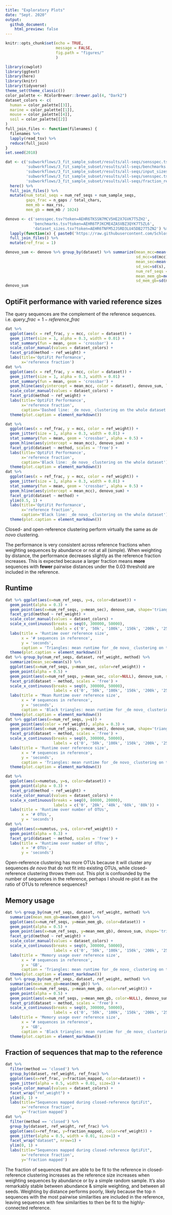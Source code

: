 ```yaml
---
title: "Exploratory Plots"
date: "Sept. 2020"
output: 
  github_document:
    html_preview: false
---
```


```r
knitr::opts_chunk$set(echo = TRUE,
                      message = FALSE,
                      fig.path = "figures/"
                      )
```
```r
library(cowplot)
library(ggtext)
library(here)
library(knitr)
library(tidyverse)
theme_set(theme_classic())
color_palette <- RColorBrewer::brewer.pal(4, "Dark2")
dataset_colors <- c(
  human = color_palette[[3]],
  marine = color_palette[[1]],
  mouse = color_palette[[4]],
  soil = color_palette[[2]]
)
full_join_files <- function(filenames) {
  filenames %>% 
  lapply(read_tsv) %>% 
  reduce(full_join)
}
set.seed(2018)
```
```r
dat <- c('subworkflows/3_fit_sample_subset/results/all-seqs/sensspec.tsv',
         'subworkflows/3_fit_sample_subset/results/all-seqs/benchmarks.tsv',
         'subworkflows/3_fit_sample_subset/results/all-seqs/input_sizes.tsv',
         'subworkflows/3_fit_sample_subset/results/all-seqs/sensspec.tsv',
         'subworkflows/3_fit_sample_subset/results/all-seqs/fraction_reads_mapped.tsv') %>% 
  here() %>% 
  full_join_files() %>% 
  mutate(num_total_seqs = num_ref_seqs + num_sample_seqs,
         gaps_frac = n_gaps / total_chars,
         mem_mb = max_rss,
         mem_gb = mem_mb / 1024)

denovo <- c('sensspec.tsv?token=AEHR6TKSSN7MCV5HE2X7GVK7T5ZH2',
            'benchmarks.tsv?token=AEHR6TPJKCME4ZASVBZ3QYK7T5ZL6',
            'dataset_sizes.tsv?token=AEHR6TNFM52JSRD3LU45DB27T5ZN2') %>% 
  lapply(function(x) { paste0('https://raw.githubusercontent.com/SchlossLab/OptiFitAnalysis/master/subworkflows/1_prep_samples/results/', x)}) %>% 
  full_join_files() %>% 
  mutate(ref_frac = 1)

denovo_sum <- denovo %>% group_by(dataset) %>% summarize(mean_mcc=mean(mcc), 
                                                         sd_mcc=sd(mcc),
                                                         mean_sec=mean(s),
                                                         sd_sec=sd(s),
                                                         num_ref_seqs = mean(num_seqs),
                                                         mean_mem_gb=mean(max_rss/1024),
                                                         sd_mem_gb=sd(max_rss/1024))
denovo_sum
```

## OptiFit performance with varied reference sizes

The query sequences are the complement of the reference sequences. i.e. $query\_frac = 1 - reference\_frac$

```r
dat %>%
  ggplot(aes(x = ref_frac, y = mcc, color = dataset)) +
  geom_jitter(size = 1, alpha = 0.3, width = 0.01) +
  stat_summary(fun = mean, geom = 'crossbar') +
  scale_color_manual(values = dataset_colors) +
  facet_grid(method ~ ref_weight) +
  labs(title='OptiFit Performance',
       x='reference fraction')
dat %>%
  ggplot(aes(x = ref_frac, y = mcc, color = dataset)) +
  geom_jitter(size = 1, alpha = 0.3, width = 0.01) +
  stat_summary(fun = mean, geom = 'crossbar') +
  geom_hline(aes(yintercept = mean_mcc, color = dataset), denovo_sum, linetype='dashed') +
  scale_color_manual(values = dataset_colors) +
  facet_grid(method ~ ref_weight) +
  labs(title='OptiFit Performance',
       x='reference fraction',
       caption='Dashed line: _de novo_ clustering on the whole dataset.') +
  theme(plot.caption = element_markdown())

dat %>%
  ggplot(aes(x = ref_frac, y = mcc, color = ref_weight)) +
  geom_jitter(size = 1, alpha = 0.3, width = 0.01) +
  stat_summary(fun = mean, geom = 'crossbar', alpha = 0.5) +
  geom_hline(aes(yintercept = mean_mcc), denovo_sum) +
  facet_grid(dataset ~ method, scales = 'free') +
  labs(title='OptiFit Performance',
       x='reference fraction',
       caption='Black line: _de novo_ clustering on the whole dataset') +
  theme(plot.caption = element_markdown())
dat %>%
  ggplot(aes(x = ref_frac, y = mcc, color = ref_weight)) +
  geom_jitter(size = 1, alpha = 0.3, width = 0.01) +
  stat_summary(fun = mean, geom = 'crossbar', alpha = 0.5) +
  geom_hline(aes(yintercept = mean_mcc), denovo_sum) +
  facet_grid(dataset ~ method) +
  ylim(0.5, 1) +
  labs(title='OptiFit Performance',
       x='reference fraction',
       caption='Black line: _de novo_ clustering on the whole dataset') +
  theme(plot.caption = element_markdown())
```

Closed- and open-reference clustering perform virtually the same as _de novo_ clustering.

The performance is very consistent across reference fractions when weighting sequences by abundance or not at all (simple).
When weighting by distance, the performance decreases slightly as the reference fraction increases.
This is expected because a larger fraction means **more** sequences with **fewer** 
pairwise distances under the 0.03 threshold are included in the reference.


## Runtime

```r
dat %>% ggplot(aes(x=num_ref_seqs, y=s, color=dataset)) +
  geom_point(alpha = 0.3) +
  geom_point(aes(x=num_ref_seqs, y=mean_sec), denovo_sum, shape='triangle') +
  facet_grid(method ~ ref_weight) +
  scale_color_manual(values = dataset_colors) +
  scale_x_continuous(breaks = seq(0, 300000, 50000),
                     labels = c('0', '50k', '100k', '150k', '200k', '250k', '300k')) +
  labs(title = 'Runtime over reference size',
       x = '# sequences in reference',
       y = 'seconds',
       caption = 'Triangles: mean runtime for _de novo_ clustering on the entire dataset') +
  theme(plot.caption = element_markdown())
dat %>% group_by(num_ref_seqs, dataset, ref_weight, method) %>% 
  summarize(mean_sec=mean(s)) %>% 
  ggplot(aes(x=num_ref_seqs, y=mean_sec, color=ref_weight)) +
  geom_point(alpha = 0.5) +
  geom_point(aes(x=num_ref_seqs, y=mean_sec, color=NULL), denovo_sum, shape='triangle') +
  facet_grid(dataset ~ method, scales = 'free') +
  scale_x_continuous(breaks = seq(0, 300000, 50000),
                     labels = c('0', '50k', '100k', '150k', '200k', '250k', '300k')) +
  labs(title = 'Mean Runtime over reference size',
       x = '# sequences in reference',
       y = 'seconds',
       caption = 'Black triangles: mean runtime for _de novo_ clustering on the entire dataset') +
  theme(plot.caption = element_markdown())
dat %>% ggplot(aes(x=num_ref_seqs, y=s)) +
  geom_point(aes(color = ref_weight), alpha = 0.3) +
  geom_point(aes(x=num_ref_seqs, y=mean_sec), denovo_sum, shape='triangle') +
  facet_grid(dataset ~ method, scales = 'free') +
  scale_x_continuous(breaks = seq(0, 300000, 50000),
                     labels = c('0', '50k', '100k', '150k', '200k', '250k', '300k')) +
  labs(title = 'Runtime over reference size',
       x = '# sequences in reference',
       y = 'seconds',
       caption = 'Triangles: mean runtime for _de novo_ clustering on the entire dataset') +
  theme(plot.caption = element_markdown())
```

```r
dat %>%
  ggplot(aes(x=numotus, y=s, color=dataset)) +
  geom_point(alpha = 0.3) +
  facet_grid(method ~ ref_weight) +
  scale_color_manual(values = dataset_colors) +
  scale_x_continuous(breaks = seq(0, 80000, 20000),
                     labels = c('0', '20k', '40k', '60k', '80k')) +
  labs(title = 'Runtime over number of OTUs',
       x = '# OTUs',
       y = 'seconds')
dat %>%
  ggplot(aes(x=numotus, y=s, color=ref_weight)) +
  geom_point(alpha = 0.3) +
  facet_grid(dataset ~ method, scales = 'free') +
  labs(title = 'Runtime over number of OTUs',
       x = '# OTUs',
       y = 'seconds')
```

Open-reference clustering has more OTUs because it will cluster any sequences 
_de novo_ that do not fit into existing OTUs, 
while closed-reference clustering throws them out.
This plot is confounded by the number of sequences in the reference, 
perhaps I should re-plot it as the ratio of OTUs to reference sequences?

## Memory usage

```r
dat %>% group_by(num_ref_seqs, dataset, ref_weight, method) %>% 
  summarize(mean_mem_gb=mean(mem_gb)) %>% 
  ggplot(aes(x=num_ref_seqs, y=mean_mem_gb, color=dataset)) +
  geom_point(alpha = 0.5) +
  geom_point(aes(x=num_ref_seqs, y=mean_mem_gb), denovo_sum, shape='triangle') +
  facet_grid(method ~ ref_weight) +
  scale_color_manual(values = dataset_colors) +
  scale_x_continuous(breaks = seq(0, 300000, 50000),
                     labels = c('0', '50k', '100k', '150k', '200k', '250k', '300k')) +
  labs(title = 'Memory usage over reference size',
       x = '# sequences in reference',
       y = 'GB',
       caption = 'Triangles: mean runtime for _de novo_ clustering on the entire dataset') +
  theme(plot.caption = element_markdown())
dat %>% group_by(num_ref_seqs, dataset, ref_weight, method) %>% 
  summarize(mean_mem_gb=mean(mem_gb)) %>% 
  ggplot(aes(x=num_ref_seqs, y=mean_mem_gb, color=ref_weight)) +
  geom_point(alpha = 0.5) +
  geom_point(aes(x=num_ref_seqs, y=mean_mem_gb, color=NULL), denovo_sum, shape='triangle') +
  facet_grid(dataset ~ method, scales = 'free') +
  scale_x_continuous(breaks = seq(0, 300000, 50000),
                     labels = c('0', '50k', '100k', '150k', '200k', '250k', '300k')) +
  labs(title = 'Memory usage over reference size',
       x = '# sequences in reference',
       y = 'GB',
       caption = 'Black triangles: mean runtime for _de novo_ clustering on the entire dataset') +
  theme(plot.caption = element_markdown())
```


## Fraction of sequences that map to the reference
```r
dat %>% 
  filter(method == 'closed') %>% 
  group_by(dataset, ref_weight, ref_frac) %>% 
  ggplot(aes(x=ref_frac, y=fraction_mapped, color=dataset)) +
  geom_jitter(alpha = 0.5, width = 0.01, size=1) +
  scale_color_manual(values = dataset_colors) +
  facet_wrap("ref_weight") +
  ylim(0, 1) +
  labs(title="Sequences mapped during closed-reference OptiFit",
       x='reference fraction',
       y='fraction mapped')
dat %>% 
  filter(method == 'closed') %>% 
  group_by(dataset, ref_weight, ref_frac) %>% 
  ggplot(aes(x=ref_frac, y=fraction_mapped, color=ref_weight)) +
  geom_jitter(alpha = 0.5, width = 0.01, size=1) +
  facet_wrap("dataset", nrow=1) +
  ylim(0, 1) +
  labs(title="Sequences mapped during closed-reference OptiFit",
       x='reference fraction',
       y='fraction mapped')
```

The fraction of sequences that are able to be fit to the reference in closed-reference
clustering increases as the reference size increases when weighting sequences 
by abundance or by a simple random sample.
It's also remarkably stable between abundance & simple weighting, and 
between all seeds.
Weighting by distance performs poorly, likely because the top n sequences with 
the most pairwise similarities are included in the reference, 
leaving sequences with few similarities to then be fit to the highly-connected reference.
